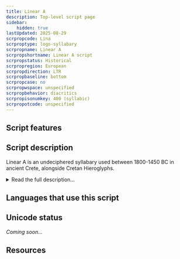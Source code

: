 ```yaml
---
title: Linear A
description: Top-level script page
sidebar:
    hidden: true
lastUpdated: 2025-08-29
scrpropcode: Lina
scrproptype: logo-syllabary
scrpropname: Linear A
scrpropshortname: Linear A script
scrpropstatus: Historical
scrpropregion: European
scrpropdirection: LTR
scrpropbaseline: bottom
scrpropcase: no
scrpropwspace: unspecified
scrpropbehavior: diacritics
scrpropisonumkey: 400 (syllabic)
scrpropotcode: unspecified
---
```



## Script features

<ScriptInfo />

## Script description

Linear A is an undeciphered syllabary used between 1800-1450 BC in ancient Crete, alongside Cretan Hieroglyphs.

<details>
<summary>Read the full description...</summary>Linear A was the official script for the palaces and cults, and Cretan Hieroglyphs were used for seals. Cretan Hieroglyphs had been in use for some time before the development of Linear A, and it is thought that the Linear A symbols may have derived from the shapes of some of the hieroglyphs.

It is not known what language the script represents. Some symbols are shared by Linear A and Linear B (which has been deciphered), but assigning the same symbol-sound associations to both scripts produces words written in Linear A  which are not related to any currently known language. It is suggested that the script was used for writing an ancient language of which we have no other record; this language has been dubbed Minoan, and is thought to belong to the Indo-Iranian language family. Other theories suggest that the script was used for writing a variant of Greek or pre-Greek, or Luwian.

Linear A was most commonly inscribed on clay tablets, possibly for the purpose of recording merchants’ transactions. The script was written from left to right. Of the 120 syllables, half are thought to represent phonetic syllables and half are thought to be logographs representing objects or concepts.
</details>

## Languages that use this script

<WsList script='Lina' wsMax='5' />

## Unicode status

_Coming soon..._

## Resources

<ScriptResources detailSummary='seemore' />

